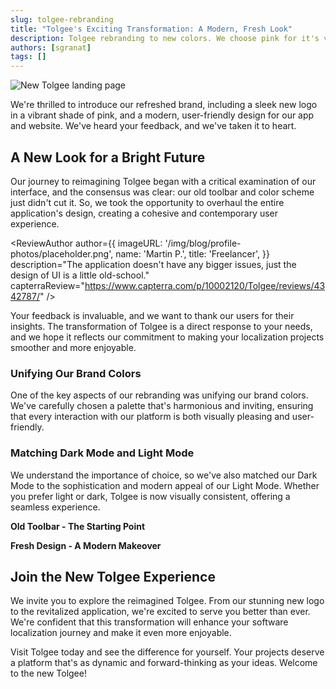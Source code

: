 ```yaml
---
slug: tolgee-rebranding
title: "Tolgee's Exciting Transformation: A Modern, Fresh Look"
description: Tolgee rebranding to new colors. We choose pink for it's vibrant and provocative tone.
authors: [sgranat]
tags: []
---
```




![New Tolgee landing page](/img/blog/rebranding/tolgee-landing-page.png)

We're thrilled to introduce our refreshed brand, including a sleek new logo in a vibrant shade of pink, and a modern, user-friendly design for our app and website. We've heard your feedback, and we've taken it to heart.

<!-- truncate-->

## A New Look for a Bright Future

Our journey to reimagining Tolgee began with a critical examination of our interface, and the consensus was clear: our old toolbar and color scheme just didn't cut it. So, we took the opportunity to overhaul the entire application's design, creating a cohesive and contemporary user experience.

<ReviewAuthor
  author={{
    imageURL: '/img/blog/profile-photos/placeholder.png',
    name: 'Martin P.',
    title: 'Freelancer',
  }}
  description="The application doesn't have any bigger issues, just the design of UI is a little old-school."
  capterraReview="https://www.capterra.com/p/10002120/Tolgee/reviews/4342787/"
/>  

Your feedback is invaluable, and we want to thank our users for their insights. The transformation of Tolgee is a direct response to your needs, and we hope it reflects our commitment to making your localization projects smoother and more enjoyable.

### Unifying Our Brand Colors

One of the key aspects of our rebranding was unifying our brand colors. We've carefully chosen a palette that's harmonious and inviting, ensuring that every interaction with our platform is both visually pleasing and user-friendly.

### Matching Dark Mode and Light Mode

We understand the importance of choice, so we've also matched our Dark Mode to the sophistication and modern appeal of our Light Mode. Whether you prefer light or dark, Tolgee is now visually consistent, offering a seamless experience.


**Old Toolbar - The Starting Point**
<ScreenshotWrapper src="/img/blog/rebranding/tolgee-old.png" alt="Tolgee old look" />

**Fresh Design - A Modern Makeover**
<ScreenshotWrapper src="/img/blog/rebranding/tolgee-new.png" alt="Tolgee new look" />

## Join the New Tolgee Experience

We invite you to explore the reimagined Tolgee. From our stunning new logo to the revitalized application, we're excited to serve you better than ever. We're confident that this transformation will enhance your software localization journey and make it even more enjoyable.

Visit Tolgee today and see the difference for yourself. Your projects deserve a platform that's as dynamic and forward-thinking as your ideas. Welcome to the new Tolgee!
